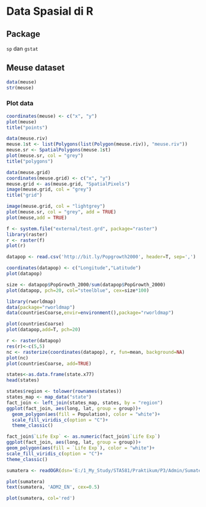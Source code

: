 # Data Spasial di R

## Package

`sp` dan `gstat`

## Meuse dataset

```r
data(meuse)
str(meuse)
```
### Plot data

```r
coordinates(meuse) <- c("x", "y")
plot(meuse)
title("points")
```

```r
data(meuse.riv)
meuse.1st <- list(Polygons(list(Polygon(meuse.riv)), "meuse.riv"))
meuse.sr <- SpatialPolygons(meuse.1st)
plot(meuse.sr, col = "grey")
title("polygons")
```

```r
data(meuse.grid)
coordinates(meuse.grid) <- c("x", "y")
meuse.grid <- as(meuse.grid, "SpatialPixels")
image(meuse.grid, col = "grey")
title("grid")
```

```r
image(meuse.grid, col = "lightgrey")
plot(meuse.sr, col = "grey", add = TRUE)
plot(meuse,add = TRUE)
```

```r
f <- system.file("external/test.grd", package="raster")
library(raster)
r <- raster(f)
plot(r)
```

```r
datapop <- read.csv('http://bit.ly/Popgrowth2000', header=T, sep=',')
```

```r
coordinates(datapop) <- c("Longitude","Latitude")
plot(datapop)
```

```r
size <- datapop$PopGrowth_2000/sum(datapop$PopGrowth_2000)
plot(datapop, pch=20, col="steelblue", cex=size*100)
```

```r
library(rworldmap)
data(package="rworldmap")
data(countriesCoarse,envir=environment(),package="rworldmap")
```

```r
plot(countriesCoarse)
plot(datapop,add=T, pch=20)
```


```r
r <- raster(datapop)
res(r)<-c(5,5)
nc <- rasterize(coordinates(datapop), r, fun=mean, background=NA)
plot(nc)
plot(countriesCoarse, add=TRUE)
```

```r
states<-as.data.frame(state.x77)
head(states)
```

```r
states$region <- tolower(rownames(states))
states_map <- map_data("state")
fact_join <- left_join(states_map, states, by = "region")
ggplot(fact_join, aes(long, lat, group = group))+
  geom_polygon(aes(fill = Population), color = "white")+
  scale_fill_viridis_c(option = "C")+
  theme_classic()
```

```r
fact_join$`Life Exp` <- as.numeric(fact_join$`Life Exp`)
ggplot(fact_join, aes(long, lat, group = group))+
geom_polygon(aes(fill = `Life Exp`), color = "white")+
scale_fill_viridis_c(option = "C")+
theme_classic()
```

```r
sumatera <- readOGR(dsn='E:/1_My_Study/STA581/Praktikum/P3/Admin/Sumatera.shp', layer='Sumatera')
```

```r
plot(sumatera)
text(sumatera, 'ADM2_EN', cex=0.5)
```

```r
plot(sumatera, col='red')
```

